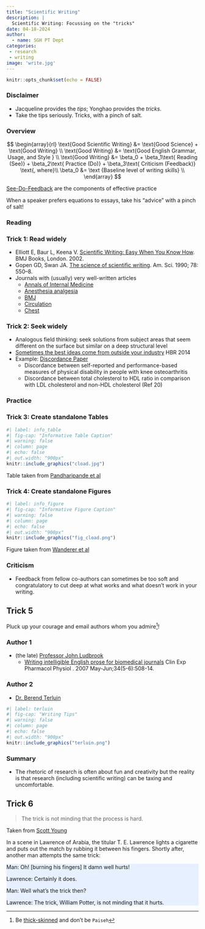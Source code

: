 ```yaml
---
title: "Scientific Writing"
description: |
  Scientific Writing: Focussing on the "tricks"  
date: 04-18-2024
author:
  - name: SGH PT Dept
categories:
 - research
 - writing
image: 'write.jpg'
---
```




```r
knitr::opts_chunk$set(echo = FALSE)
```

 
### Disclaimer  
- Jacqueline provides the *tips*; Yonghao provides the *tricks*.    
- Take the tips seriously. Tricks, with a pinch of salt.    


### Overview
$$
\begin{array}{rl}
\text{Good Scientific Writing} &= \text{Good Science} + \text{Good Writing} \\
\text{Good Writing} &= \text{Good English Grammar, Usage, and Style } \\ 
\text{Good Writing} &=  \beta_0 + \beta_1\text{ Reading (See)} + \beta_2\text{ Practice (Do)} + \beta_3\text{ Criticism (Feedback)} \text{,  where}\\ 
\beta_0 &=  \text {Baseline level of writing skills} \\
\end{array} 
$$


[See-Do-Feedback](https://www.scotthyoung.com/blog/2022/04/21/see-do-feedback/) are the components of effective practice


::: {.column-margin}
When a speaker prefers equations to essays, take his "advice" with a pinch of salt! 
:::

### Reading  

::: {.panel-tabset}
### Trick 1: Read widely  
* Elliott E, Baur L, Keena V. [Scientific Writing: Easy When You  Know How](https://image.sciencenet.cn/olddata/kexue.com.cn/upload/blog/file/2010/11/2010111022210817101.pdf). BMJ Books, London. 2002.
* Gopen GD, Swan JA. [The science of scientific writing](https://www.americanscientist.org/blog/the-long-view/the-science-of-scientific-writing). Am. Sci. 1990; 78: 550–8.   
* Journals with (usually) very well-written articles   
  + [Annals of Internal Medicine](https://www.acpjournals.org/journal/aim)
  + [Anesthesia analgesia](https://journals.lww.com/anesthesia-analgesia/pages/default.aspx)  
  + [BMJ](https://www.bmj.com/content/383/bmj-2023-077143)   
  + [Circulation](https://www.ahajournals.org/journal/circ)  
  + [Chest](https://journal.chestnet.org/)  
  



### Trick 2: Seek widely 
* Analogous field thinking: seek solutions from subject areas that seem different on the surface but similar on a deep structural level  
* [Sometimes the best ideas come from outside your industry](https://hbr.org/2014/11/sometimes-the-best-ideas-come-from-outside-your-industry) HBR 2014
* Example: [Discordance Paper](https://www.arthroplastyjournal.org/article/S0883-5403(23)00264-4/abstract)
  + Discordance between self-reported and performance-based measures of physical disability in people with knee osteoarthritis  
  + Discordance between total cholesterol to HDL ratio in comparison with LDL cholesterol and non-HDL cholesterol (Ref 20)

:::



### Practice  

::: {.panel-tabset}
### Trick 3: Create standalone Tables  
```r
#| label: info_table
#| fig-cap: "Informative Table Caption"
#| warning: false
#| column: page
#| echo: false
#| out.width: "900px"
knitr::include_graphics("cload.jpg")
```

::: {.column-margin}
Table taken from [Pandharipande et al](https://www.nejm.org/doi/full/10.1056/NEJMoa1301372)  
:::

### Trick 4: Create standalone Figures
```r
#| label: info_figure
#| fig-cap: "Informative Figure Caption"
#| warning: false
#| column: page
#| echo: false
#| out.width: "900px"
knitr::include_graphics("fig_cload.png")
```

::: {.column-margin}
Figure taken from [Wanderer et al](https://journals.lww.com/anesthesia-analgesia/fulltext/2015/04000/supervising_anesthesiologists_cannot_be.32.aspx)  
:::

:::

### Criticism
- Feedback from fellow co-authors can sometimes be too soft and congratulatory to cut deep at what works and what doesn't work in your writing.    

::: {.callout-tip}
# Trick 5
Pluck up your courage and email authors whom you admire[^1]! 
:::
[^1]: Be [thick-skinned](https://www.linkedin.com/pulse/how-thicker-can-give-you-advantage-lifes-battles-larae-quy/) and don't be `Paiseh`  


::: {.panel-tabset}
###  Author 1 
* (the late) [Professor John Ludbrook](https://www.surgeons.org/en/about-racs/about-the-college-of-surgeons/in-memoriam/obituaries/john-ludbrook)  
  + [Writing intelligible English prose for biomedical journals](https://pubmed.ncbi.nlm.nih.gov/17439423/) Clin Exp Pharmacol Physiol
. 2007 May-Jun;34(5-6):508-14.

### Author 2
* [Dr. Berend Terluin](https://researchinformation.amsterdamumc.org/en/persons/berend-terluin)
```r
#| label: terluin
#| fig-cap: "Writing Tips"
#| warning: false
#| column: page
#| echo: false
#| out.width: "900px"
knitr::include_graphics("terluin.png")
```
:::



### Summary
* The rhetoric of research is often about fun and creativity but the reality is that research (including scientific writing) can be taxing and uncomfortable.  



::: {.callout-note .column-page collapse="true"}
## Trick 6
>  The trick is not minding that the process is hard. 

Taken from [Scott Young](https://www.scotthyoung.com/blog/2023/09/26/10x-rule-ambitious-goals/)

In a scene in Lawrence of Arabia, the titular T. E. Lawrence lights a cigarette and puts out the match by rubbing it between his fingers. Shortly after, another man attempts the same trick:

<style>
div.blue { background-color:#e6f0ff; border-radius: 0px; padding: 0px;}
</style>
<div class = "blue">
Man: Oh! [burning his fingers] It damn well hurts!

Lawrence: Certainly it does.

Man: Well what’s the trick then? 

Lawrence: The trick, William Potter, is not minding that it hurts.
</div>



:::

 
 

